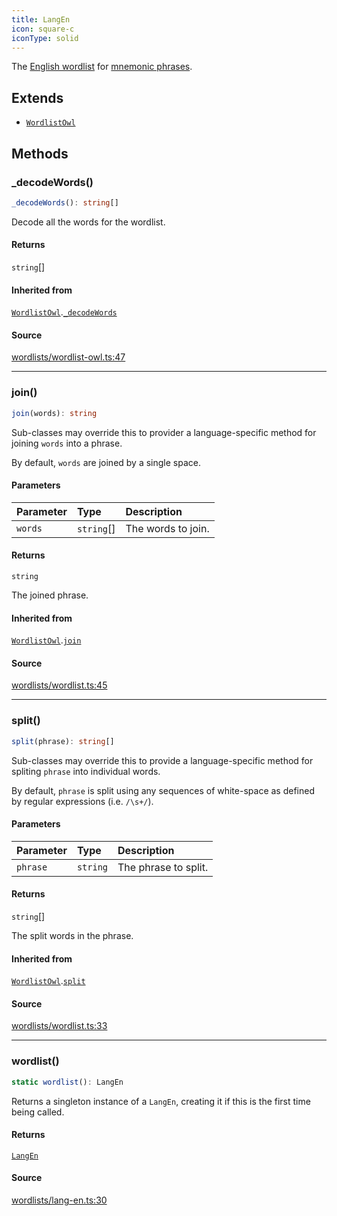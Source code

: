 ```yaml
---
title: LangEn
icon: square-c
iconType: solid
---
```


The [English wordlist](https://github.com/bitcoin/bips/blob/master/bip-0039/english.txt) for [mnemonic
phrases](https://en.bitcoin.it/wiki/BIP_0039).

## Extends

- [`WordlistOwl`](/sdk/content/classes/WordlistOwl)

## Methods

### \_decodeWords()

```ts
_decodeWords(): string[]
```

Decode all the words for the wordlist.

#### Returns

`string`[]

#### Inherited from

[`WordlistOwl`](/sdk/content/classes/WordlistOwl).[`_decodeWords`](/sdk/content/classes/WordlistOwl#_decodewords)

#### Source

[wordlists/wordlist-owl.ts:47](https://github.com/dominant-strategies/quais.js/blob/4cfae12bbb292482a9be973a3dd1d4c83d5ab398/src/wordlists/wordlist-owl.ts#L47)

***

### join()

```ts
join(words): string
```

Sub-classes may override this to provider a language-specific method for joining `words` into a phrase.

By default, `words` are joined by a single space.

#### Parameters

| Parameter | Type | Description |
| :------ | :------ | :------ |
| `words` | `string`[] | The words to join. |

#### Returns

`string`

The joined phrase.

#### Inherited from

[`WordlistOwl`](/sdk/content/classes/WordlistOwl).[`join`](/sdk/content/classes/WordlistOwl#join)

#### Source

[wordlists/wordlist.ts:45](https://github.com/dominant-strategies/quais.js/blob/4cfae12bbb292482a9be973a3dd1d4c83d5ab398/src/wordlists/wordlist.ts#L45)

***

### split()

```ts
split(phrase): string[]
```

Sub-classes may override this to provide a language-specific method for spliting `phrase` into individual words.

By default, `phrase` is split using any sequences of white-space as defined by regular expressions (i.e.
`/\s+/`).

#### Parameters

| Parameter | Type | Description |
| :------ | :------ | :------ |
| `phrase` | `string` | The phrase to split. |

#### Returns

`string`[]

The split words in the phrase.

#### Inherited from

[`WordlistOwl`](/sdk/content/classes/WordlistOwl).[`split`](/sdk/content/classes/WordlistOwl#split)

#### Source

[wordlists/wordlist.ts:33](https://github.com/dominant-strategies/quais.js/blob/4cfae12bbb292482a9be973a3dd1d4c83d5ab398/src/wordlists/wordlist.ts#L33)

***

### wordlist()

```ts
static wordlist(): LangEn
```

Returns a singleton instance of a `LangEn`, creating it if this is the first time being called.

#### Returns

[`LangEn`](/sdk/content/classes/LangEn)

#### Source

[wordlists/lang-en.ts:30](https://github.com/dominant-strategies/quais.js/blob/4cfae12bbb292482a9be973a3dd1d4c83d5ab398/src/wordlists/lang-en.ts#L30)
